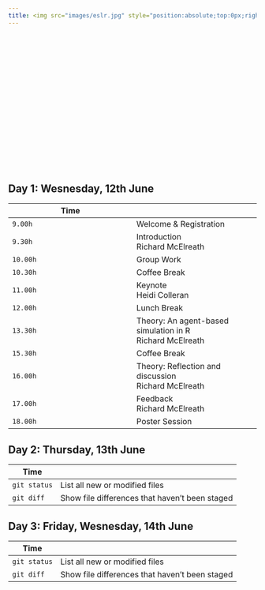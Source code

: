 ```yaml
---
title: <img src="images/eslr.jpg" style="position:absolute;top:0px;right:0px;" />
---
```


<br>
<br>
<br>
<br>
<br>
<br>
<br>
<br>
<br>
<br>
<br>
<br>
<br>
<br>
<br>
<br>

## Day 1: Wesnesday, 12th June

| Time |  |
| --- | --- |
| `9.00h` | Welcome & Registration|
| `9.30h` | Introduction <br> Richard McElreath |
| `10.00h` | Group Work|
| `10.30h` | Coffee Break|
| `11.00h` | Keynote <br> Heidi Colleran|
| `12.00h` | Lunch Break|
| `13.30h` | Theory: An agent-based simulation in R <br> Richard McElreath|
| `15.30h` | Coffee Break|
| `16.00h` | Theory: Reflection and discussion <br> Richard McElreath|
| `17.00h` | Feedback <br> Richard McElreath|
| `18.00h` | Poster Session|

## Day 2: Thursday, 13th June

| Time |  |
| --- | --- |
| `git status` | List all new or modified files |
| `git diff` | Show file differences that haven't been staged |

## Day 3: Friday, Wesnesday, 14th June

| Time |  |
| --- | --- |
| `git status` | List all new or modified files |
| `git diff` | Show file differences that haven't been staged |






